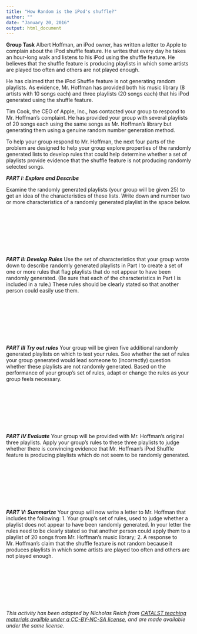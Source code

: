 ```yaml
---
title: "How Random is the iPod's shuffle?"
author: ""
date: "January 20, 2016"
output: html_document
---
```


**Group Task**
Albert Hoffman, an iPod owner, has written a letter to Apple to complain about the iPod shuffle feature.  He writes that every day he takes an hour-long walk and listens to his iPod using the shuffle feature. He believes that the shuffle feature is producing playlists in which some artists are played too often and others are not played enough. 

He has claimed that the iPod Shuffle feature is not generating random playlists. As evidence, Mr. Hoffman has provided both his music library (8 artists with 10 songs each) and three playlists (20 songs each) that his iPod generated using the shuffle feature.

Tim Cook, the CEO of Apple, Inc., has contacted your group to respond to Mr. Hoffman’s complaint. He has provided your group with several playlists of 20 songs each using the same songs as Mr. Hoffman’s library but generating them using a genuine random number generation method.

To help your group respond to Mr. Hoffman, the next four parts of the problem are designed to help your group explore properties of the randomly generated lists to develop rules that could help determine whether a set of playlists provide evidence that the shuffle feature is not producing randomly selected songs.
  
***PART I: Explore and Describe***

Examine the randomly generated playlists (your group will be given 25) to get an idea of the characteristics of these lists. Write down and number two or more characteristics of a randomly generated playlist in the space below.
 
\bigskip &nbsp;

\bigskip &nbsp;

\bigskip &nbsp;

\bigskip &nbsp;

***PART II: Develop Rules***
Use the set of characteristics that your group wrote down to describe randomly generated playlists in Part I to create a set of one or more rules that flag playlists that do not appear to have been randomly generated. (Be sure that each of the characteristics in Part I is included in a rule.) These rules should be clearly stated so that another person could easily use them. 

\bigskip &nbsp;

\bigskip &nbsp;

\bigskip &nbsp;

\bigskip &nbsp;


***PART III Try out rules***
Your group will be given five additional randomly generated playlists on which to test your rules. See whether the set of rules your group generated would lead someone to (incorrectly) question whether these playlists are not randomly generated. Based on the performance of your group’s set of rules, adapt or change the rules as your group feels necessary.

\bigskip &nbsp;

\bigskip &nbsp;

\bigskip &nbsp;

\bigskip &nbsp;


***PART IV Evaluate***
Your group will be provided with Mr. Hoffman’s original three playlists. Apply your group’s rules to these three playlists to judge whether there is convincing evidence that Mr. Hoffman’s iPod Shuffle feature is producing playlists which do not seem to be randomly generated.  

\bigskip &nbsp;

\bigskip &nbsp;

\bigskip &nbsp;

\bigskip &nbsp;


***PART V: Summarize***
Your group will now write a letter to Mr. Hoffman that includes the following:
1.	Your group’s set of rules, used to judge whether a playlist does not appear to have been randomly generated. In your letter the rules need to be clearly stated so that another person could apply them to a playlist of 20 songs from Mr. Hoffman’s music library;
2.	A response to Mr. Hoffman’s claim that the shuffle feature is not random because it produces playlists in which some artists are played too often and others are not played enough.

\bigskip &nbsp;

\bigskip &nbsp;

\bigskip &nbsp;

\bigskip &nbsp;


*This activity has been adapted by Nicholas Reich from [CATALST teaching materials availble under a CC-BY-NC-SA license](https://www.causeweb.org/workshop/uscots09_catalyst4change/), and are made available under the same license.* 
